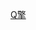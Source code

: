 {{Navbox
| name   = 擎天娛樂
| title  = [[擎天娛樂]]
| navbar =
| state = autocollapse
| style  = width:100%
| listclass = hlist
| list1 = 
* [[陳國華 (音樂人)|陳國華]]
* [[四個朋友]]
}}<noinclude>
[[Category:台灣藝人經紀公司模板|Q擎]]
</noinclude>
